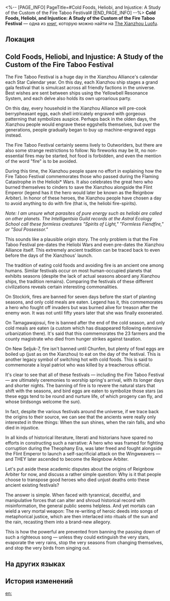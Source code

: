 <%-- [PAGE_INFO]
PageTitle=#Cold Foods, Heliobi, and Injustice: A Study of the Custom of the Fire Taboo Festival#
[END_PAGE_INFO] --%>
{{Дополнить}}
{{Книга Инфобокс
|id           = 226
|partIds      = 190458
|Название     = 
|Изображение  = Иконка Пергамент Сяньчжоу.png
|Мир          = The Xianzhou Luofu
|Томов        = 1
|Автор        = <!--нужно добавить-->
|Описание     = A research report on the folkloric origins of the Fire Taboo Festival on Xianzhou by a member of the Intelligentsia Guild.
|Том1         = {{tx}}
|Источник1    = {{tx|Отсутствует источник}}
|Персонажи    = Lan
|Фракции      = Astral Ecology School; Intelligentsia Guild; Wingweaver
}}
'''Cold Foods, Heliobi, and Injustice: A Study of the Custom of the Fire Taboo Festival''' — одна из [[Книги|книг]], которую можно найти на [[The Xianzhou Luofu]].

==Локация==
{{Отметка карты|<!--название карты-->|<!--id отметки-->}}

==Cold Foods, Heliobi, and Injustice: A Study of the Custom of the Fire Taboo Festival==
The Fire Taboo Festival is a huge day in the Xianzhou Alliance's calendar each Star Calendar year. On this day, each Xianzhou ship stages a grand gala festival that is simulcast across all friendly factions in the universe. Best wishes are sent between ships using the Yellowbell Resonance System, and each delve also holds its own uproarious party.

On this day, every household in the Xianzhou Alliance will pre-cook berrypheasant eggs, each shell intricately engraved with gorgeous patterning that symbolizes auspice. Perhaps back in the olden days, the Xianzhou people would engrave these eggshells themselves, but over the generations, people gradually began to buy up machine-engraved eggs instead.

The Fire Taboo Festival certainly seems lively to Outworlders, but there are also some strange restrictions to follow: No fireworks may be lit, no non-essential fires may be started, hot food is forbidden, and even the mention of the word "fire" is to be avoided.

During this time, the Xianzhou people spare no effort in explaining how the Fire Taboo Festival commemorates those who passed during the Flaming Catastrophe in the Heliobi* Wars. It also celebrates the great hero who burned themselves to cinders to save the Xianzhou alongside the Flint Emperor (legend has it the hero would later be known as the Reignbow Arbiter). In honor of these heroes, the Xianzhou people have chosen a day to avoid anything to do with fire (that is, the heliobi fire-spirits).

''Note: I am unsure what parasites of pure energy such as heliobi are called on other planets. The Intelligentsia Guild records at the Astral Ecology School call these formless creatures "Spirits of Light," "Formless Fiendfire," or "Soul Possessor."''

This sounds like a plausible origin story. The only problem is that the Fire Taboo Festival pre-dates the Heliobi Wars and even pre-dates the Xianzhou Alliance itself. This extremely ancient tradition can be traced back to even before the days of the Xianzhous' launch.

The tradition of eating cold foods and avoiding fire is an ancient one among humans. Similar festivals occur on most human-occupied planets that exhibits seasons (despite the lack of actual seasons aboard any Xianzhou ships, the tradition remains). Comparing the festivals of these different civilizations reveals certain interesting commonalities.

On Stockirk, fires are banned for seven days before the start of planting seasons, and only cold meals are eaten. Legend has it, this commemorates a hero who fought off invaders but was burned alive for treason after the enemy won. It was not until fifty years later that she was finally exonerated.

On Tamagawajosui, fire is banned after the end of the cold season, and only cold meals are eaten (a custom which has disappeared following extensive urbanization there). It's said that this commemorates the 23 farmers and the county magistrate who died from hunger strikes against taxation.

On New Seljuk-7, fire isn't banned until Chunfen, but plenty of fowl eggs are boiled up (just as on the Xianzhou) to eat on the day of the festival. This is another legacy symbol of switching hot with cold foods. This is said to commemorate a loyal patriot who was killed by a treacherous official.

It's clear to see that all of these festivals &mdash; including the Fire Taboo Festival &mdash; are ultimately ceremonies to worship spring's arrival, with its longer days and shorter nights. The banning of fire is to revere the natural stars that shift with the seasons, and bird eggs are eaten to symbolize those stars (as these eggs tend to be round and nurture life, of which progeny can fly, and whose birdsongs welcome the sun).

In fact, despite the various festivals around the universe, if we trace back the origins to their source, we can see that the ancients were really only interested in three things: When the sun shines, when the rain falls, and who died in injustice.

In all kinds of historical literature, literati and historians have spared no efforts in constructing such a narrative: A hero who was framed for fighting corruption during the Theophany Era, was later freed and fought alongside the Flint Emperor to launch a self-sacrificial attack on the Wingweavers &mdash; and THEY later ascended to become the Reignbow Arbiter.

Let's put aside these academic disputes about the origins of Reignbow Arbiter for now, and discuss a rather simple question: Why is it that people choose to transpose good heroes who died unjust deaths onto these ancient existing festivals?

The answer is simple. When faced with tyrannical, deceitful, and manipulative forces that can alter and shroud historical record with misinformation, the general public seems helpless. And yet mortals can wield a very mortal weapon: The re-writing of heroic deeds into songs of metaphorical justice, which are then interlaced into rituals of the sun and the rain, recasting them into a brand-new allegory.

This is how the powerful are prevented from banning the passing down of such a righteous song &mdash; unless they could extinguish the very stars, evaporate the very rains, stop the very seasons from changing themselves, and stop the very birds from singing out.

==На других языках==
{{На других языках
|en   = Cold Foods, Heliobi, and Injustice: A Study of the Custom of the Fire Taboo Festival
|zhs  = 寒食、岁阳与冤案：禁火节民俗考
|zht  = 寒食、歲陽與冤案：禁火節民俗考
|ja   = 寒食、歳陽と冤罪：禁火の日に対する民俗考察
|ko   = 한식(寒食), 세양과 불의: 금화절에 대한 민속적 고찰
|es   = Comidas frías, heliobus e injusticias: estudio sobre las costumbres del Festival de Prohibición del Fuego
|fr   = Nourriture froide, Héliobes et injustice&nbsp;: Études des coutumes du Festival du feu interdit
|ru   = Холодные закуски, хелиоби и несправедливость: Исследование о традициях празднования Фестиваля запрета на огонь
|th   = อาหารแบบเย็น, Heliobi และคดีที่ไม่เป็นธรรม: สำรวจเทศกาลห้ามจุดไฟ
|vi   = Hàn Thực, Tuế Dương và Án Oan: Khảo Cổ Phong Tục Lễ Cấm Lửa
|de   = Kalte Speisen, Heliobi und Ungerechtigkeit: Eine Studie der Bräuche des Feuertabu-Fests
|id   = Makanan Dingin, Heliobus dan Ketidakadilan: Studi Tentang Tradisi Festival Pantang Api
|pt   = Comidas Frias, Heliobi e Injustiça: Um Estudo do Costume do Festival do Tabu do Fogo
}}

==История изменений==
{{История изменений|3.5}}

[[en:]]